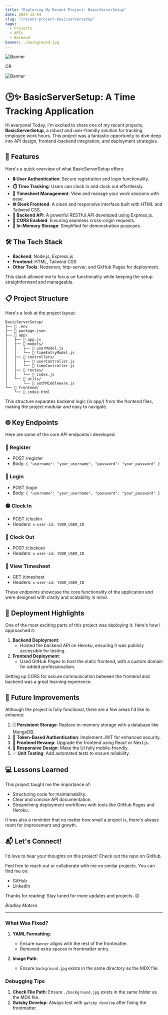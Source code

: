 ```yaml
---
title: "Exploring My Recent Project: BasicServerSetup"
date: 2024-12-04
slug: "/recent-project-basicserversetup"
tags:
  - Projects
  - APIs
  - Backend
banner: ./background.jpg
---
```



![Banner](./background.jpg)

OR

![Banner](/background.jpg)


# 🕒✨ BasicServerSetup: A Time Tracking Application

Hi everyone! Today, I'm excited to share one of my recent projects, **BasicServerSetup**, a robust and user-friendly solution for tracking employee work hours. This project was a fantastic opportunity to dive deep into API design, frontend-backend integration, and deployment strategies.

## 🌟 Features

Here's a quick overview of what BasicServerSetup offers:

- **🔒 User Authentication**: Secure registration and login functionality.
- **⏱️ Time Tracking**: Users can clock in and clock out effortlessly.
- **📅 Timesheet Management**: View and manage your work sessions with ease.
- **🌐 Sleek Frontend**: A clean and responsive interface built with HTML and Tailwind CSS.
- **🚀 Backend API**: A powerful RESTful API developed using Express.js.
- **🔄 CORS Enabled**: Ensuring seamless cross-origin requests.
- **💾 In-Memory Storage**: Simplified for demonstration purposes.

## 🛠️ The Tech Stack

- **Backend**: Node.js, Express.js
- **Frontend**: HTML, Tailwind CSS
- **Other Tools**: Nodemon, http-server, and GitHub Pages for deployment.

This stack allowed me to focus on functionality while keeping the setup straightforward and manageable.

## 📋 Project Structure

Here's a look at the project layout:

```plaintext
BasicServerSetup/
├── 📄 .env
├── 📄 package.json
├── 📁 app/
│   ├── 📄 app.js
│   ├── 📁 models/
│   │   ├── 📄 userModel.js
│   │   └── 📄 timeEntryModel.js
│   ├── 📁 controllers/
│   │   ├── 📄 userController.js
│   │   └── 📄 timeController.js
│   ├── 📁 routes/
│   │   └── 📄 index.js
│   └── 📁 utils/
│       └── 📄 authMiddleware.js
└── 📁 frontend/
    └── 📄 index.html
```

This structure separates backend logic (in app/) from the frontend files, making the project modular and easy to navigate.

## 🌐 Key Endpoints

Here are some of the core API endpoints I developed:

### 📝 Register
- POST /register
- Body: `{ "username": "your_username", "password": "your_password" }`

### 🔐 Login
- POST /login
- Body: `{ "username": "your_username", "password": "your_password" }`

### 🟢 Clock In
- POST /clockin
- Headers: `x-user-id: YOUR_USER_ID`

### 🔴 Clock Out
- POST /clockout
- Headers: `x-user-id: YOUR_USER_ID`

### 📅 View Timesheet
- GET /timesheet
- Headers: `x-user-id: YOUR_USER_ID`

These endpoints showcase the core functionality of the application and were designed with clarity and scalability in mind.

## 🚀 Deployment Highlights

One of the most exciting parts of this project was deploying it. Here's how I approached it:

1. **Backend Deployment**:
   - Hosted the backend API on Heroku, ensuring it was publicly accessible for testing.
2. **Frontend Deployment**:
   - Used GitHub Pages to host the static frontend, with a custom domain for added professionalism.

Setting up CORS for secure communication between the frontend and backend was a great learning experience.

## 🎯 Future Improvements

Although the project is fully functional, there are a few areas I'd like to enhance:

1. 🗄️ **Persistent Storage**: Replace in-memory storage with a database like MongoDB.
2. 🔑 **Token-Based Authentication**: Implement JWT for enhanced security.
3. 🎨 **Frontend Revamp**: Upgrade the frontend using React or Next.js.
4. 📱 **Responsive Design**: Make the UI fully mobile-friendly.
5. ✅ **Unit Testing**: Add automated tests to ensure reliability.

## 💻 Lessons Learned

This project taught me the importance of:
- Structuring code for maintainability.
- Clear and concise API documentation.
- Streamlining deployment workflows with tools like GitHub Pages and Heroku.

It was also a reminder that no matter how small a project is, there's always room for improvement and growth.

## 📬 Let's Connect!

I'd love to hear your thoughts on this project! Check out the repo on GitHub.

Feel free to reach out or collaborate with me on similar projects. You can find me on:
- GitHub
- LinkedIn

Thanks for reading! Stay tuned for more updates and projects. 😊

*Bradley Matera*

---

### What Was Fixed?

1. **YAML Formatting**:
   - Ensure `banner` aligns with the rest of the frontmatter.
   - Removed extra spaces in frontmatter entry.

2. **Image Path**:
   - Ensure `background.jpg` exists in the same directory as the MDX file.

### Debugging Tips

1. **Check File Path**: Ensure `./background.jpg` exists in the same folder as the MDX file.
2. **Gatsby Develop**: Always test with `gatsby develop` after fixing the frontmatter.